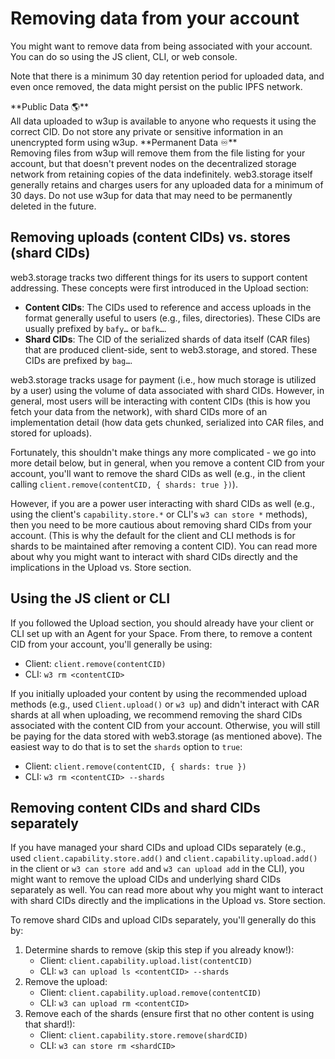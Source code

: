 
# Removing data from your account

You might want to remove data from being associated with your account. You can do so using the JS client, CLI, or web console.

Note that there is a minimum 30 day retention period for uploaded data, and even once removed, the data might persist on the public IPFS network.

<Callout type="error" emoji="⚠️❗">
  **Public Data 🌎**<br/>
  All data uploaded to w3up is available to anyone who requests it using the correct CID. Do not store any private or sensitive information in an unencrypted form using w3up.
</Callout>

<Callout type="error" emoji="⚠️❗">
  **Permanent Data ♾️**<br/>
  Removing files from w3up will remove them from the file listing for your account, but that doesn't prevent nodes on the decentralized storage network from retaining copies of the data indefinitely. web3.storage itself generally retains and charges users for any uploaded data for a minimum of 30 days. Do not use w3up for data that may need to be permanently deleted in the future.
</Callout>

## Removing uploads (content CIDs) vs. stores (shard CIDs)

web3.storage tracks two different things for its users to support content addressing. These concepts were first introduced in the Upload section:

- **Content CIDs**: The CIDs used to reference and access uploads in the format generally useful to users (e.g., files, directories). These CIDs are usually prefixed by `bafy…` or `bafk…`.
- **Shard CIDs**: The CID of the serialized shards of data itself (CAR files) that are produced client-side, sent to web3.storage, and stored. These CIDs are prefixed by `bag…`.

web3.storage tracks usage for payment (i.e., how much storage is utilized by a user) using the volume of data associated with shard CIDs. However, in general, most users will be interacting with content CIDs (this is how you fetch your data from the network), with shard CIDs more of an implementation detail (how data gets chunked, serialized into CAR files, and stored for uploads).

Fortunately, this shouldn't make things any more complicated - we go into more detail below, but in general, when you remove a content CID from your account, you'll want to remove the shard CIDs as well (e.g., in the client calling `client.remove(contentCID, { shards: true })`).

However, if you are a power user interacting with shard CIDs as well (e.g., using the client's `capability.store.*` or CLI's `w3 can store *` methods), then you need to be more cautious about removing shard CIDs from your account. (This is why the default for the client and CLI methods is for shards to be maintained after removing a content CID). You can read more about why you might want to interact with shard CIDs directly and the implications in the Upload vs. Store section.

## Using the JS client or CLI

If you followed the Upload section, you should already have your client or CLI set up with an Agent for your Space. From there, to remove a content CID from your account, you'll generally be using:

- Client: `client.remove(contentCID)`
- CLI: `w3 rm <contentCID>`

If you initially uploaded your content by using the recommended upload methods (e.g., used `Client.upload()` or `w3 up`) and didn't interact with CAR shards at all when uploading, we recommend removing the shard CIDs associated with the content CID from your account. Otherwise, you will still be paying for the data stored with web3.storage (as mentioned above). The easiest way to do that is to set the `shards` option to `true`:

- Client: `client.remove(contentCID, { shards: true })`
- CLI: `w3 rm <contentCID> --shards`

## Removing content CIDs and shard CIDs separately

If you have managed your shard CIDs and upload CIDs separately (e.g., used `client.capability.store.add()` and `client.capability.upload.add()` in the client or `w3 can store add` and `w3 can upload add` in the CLI), you might want to remove the upload CIDs and underlying shard CIDs separately as well. You can read more about why you might want to interact with shard CIDs directly and the implications in the Upload vs. Store section.

To remove shard CIDs and upload CIDs separately, you'll generally do this by:

1. Determine shards to remove (skip this step if you already know!):
    - Client: `client.capability.upload.list(contentCID)`
    - CLI: `w3 can upload ls <contentCID> --shards`
1. Remove the upload:
    - Client: `client.capability.upload.remove(contentCID)`
    - CLI: `w3 can upload rm <contentCID>`
1. Remove each of the shards (ensure first that no other content is using that shard!):
    - Client: `client.capability.store.remove(shardCID)`
    - CLI: `w3 can store rm <shardCID>`
